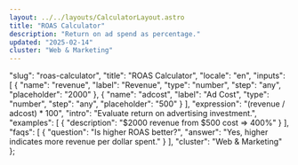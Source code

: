 ```yaml
---
layout: ../../layouts/CalculatorLayout.astro
title: "ROAS Calculator"
description: "Return on ad spend as percentage."
updated: "2025-02-14"
cluster: "Web & Marketing"
---
```



  "slug": "roas-calculator",
  "title": "ROAS Calculator",
  "locale": "en",
  "inputs": [
    {
      "name": "revenue",
      "label": "Revenue",
      "type": "number",
      "step": "any",
      "placeholder": "2000"
    },
    {
      "name": "adcost",
      "label": "Ad Cost",
      "type": "number",
      "step": "any",
      "placeholder": "500"
    }
  ],
  "expression": "(revenue / adcost) * 100",
  "intro": "Evaluate return on advertising investment.",
  "examples": [
    {
      "description": "$2000 revenue from $500 cost ⇒ 400%"
    }
  ],
  "faqs": [
    {
      "question": "Is higher ROAS better?",
      "answer": "Yes, higher indicates more revenue per dollar spent."
    }
  ],
  "cluster": "Web & Marketing"
};

<Calculator schema={schema} />
